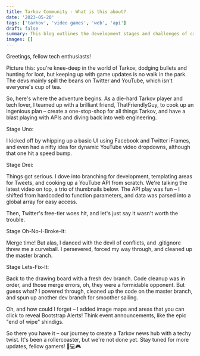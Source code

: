 ```yaml
---
title: Tarkov Community - What is this about?
date: '2023-05-20'
tags: ['tarkov', 'video games', 'web', 'api']
draft: false
summary: This blog outlines the development stages and challenges of creating a centralized website for official Escape From Tarkov news, involving API integrations, branch management, and conflict resolution.
images: []
---
```


Greetings, fellow tech enthusiasts!

Picture this: you're knee-deep in the world of Tarkov, dodging bullets and hunting for loot, but keeping up with game updates is no walk in the park. The devs mainly spill the beans on Twitter and YouTube, which isn't everyone's cup of tea.

So, here's where the adventure begins. As a die-hard Tarkov player and tech lover, I teamed up with a brilliant friend, ThatFriendlyGuy, to cook up an ingenious plan – create a one-stop-shop for all things Tarkov, and have a blast playing with APIs and diving back into web engineering.

Stage Uno:

I kicked off by whipping up a basic UI using Facebook and Twitter iFrames, and even had a nifty idea for dynamic YouTube video dropdowns, although that one hit a speed bump.

Stage Drei:

Things got serious. I dove into branching for development, templating areas for Tweets, and cooking up a YouTube API from scratch. We're talking the latest video on top, a trio of thumbnails below. The API play was fun – I shifted from hardcoded to function parameters, and data was parsed into a global array for easy access.

Then, Twitter's free-tier woes hit, and let's just say it wasn't worth the trouble.

Stage Oh-No-I-Broke-It:

Merge time! But alas, I danced with the devil of conflicts, and .gitignore threw me a curveball. I persevered, forced my way through, and cleaned up the master branch.

Stage Lets-Fix-It:

Back to the drawing board with a fresh dev branch. Code cleanup was in order, and those merge errors, oh, they were a formidable opponent. But guess what? I powered through, cleaned up the code on the master branch, and spun up another dev branch for smoother sailing.

Oh, and how could I forget – I added image maps and areas that you can click to reveal Bootstrap Alerts! Think event announcements, like the epic "end of wipe" shindigs.

So there you have it – our journey to create a Tarkov news hub with a techy twist. It's been a rollercoaster, but we're not done yet. Stay tuned for more updates, fellow gamers! 🚀💻🎮